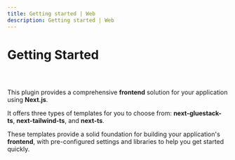 ```yaml
---
title: Getting started | Web
description: Getting started | Web
---
```



<Meta title="Web Plugin/Getting Started" />

# Getting Started

##

<br/>

This plugin provides a comprehensive **frontend** solution for your application using **Next.js**.

It offers three types of templates for you to choose from: **next-gluestack-ts**, **next-tailwind-ts**, and **next-ts**.

These templates provide a solid foundation for building your application's **frontend**, with pre-configured settings and libraries to help you get started quickly.